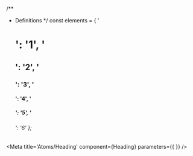 /**
 * Definitions
 */
const elements = {
  '<h1>': '1',
  '<h2>': '2',
  '<h3>': '3',
  '<h4>': '4',
  '<h5>': '5',
  '<h6>': '6'
};

<Meta title='Atoms/Heading' component={Heading} parameters={{ }} />

<Title of={Heading} />

> *This component is categorized as an atom.*

## Description
<Description of={Heading} />

## Stories

### Default
<Canvas>
  <Story name='Default'>
    {{
      components: { Heading },
      template: `<Heading :size="parseInt(sizeKnob)" :type="typeKnob">{{ headingKnob }}</Heading>`,
      props: {
        headingKnob: {
          type: String,
          default: text('Heading', 'This is a sample of a heading')
        },
        sizeKnob: {
          type: [Number, String],
          default: radios('Element', elements, '1')
        },
        typeKnob: {
          type: String,
          default: select('Type', idsOf(types), mainOf(types))
        }
      }
    }}
  </Story>
</Canvas>

## I/O
<ArgsTable of={Heading} />
